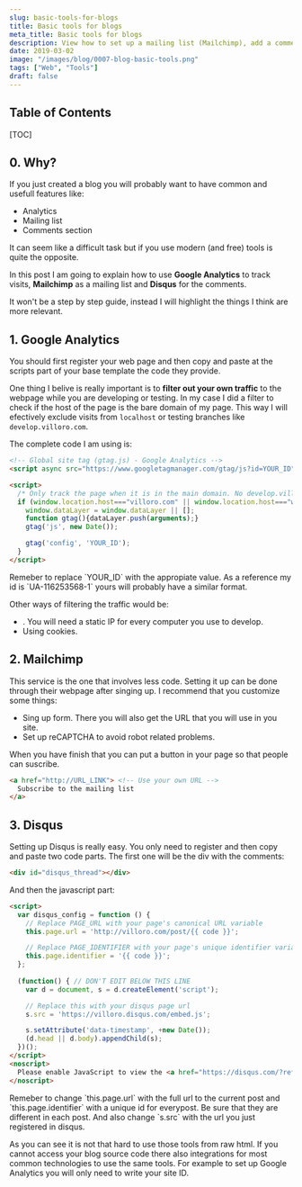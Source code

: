 ```yaml
---
slug: basic-tools-for-blogs
title: Basic tools for blogs
meta_title: Basic tools for blogs
description: View how to set up a mailing list (Mailchimp), add a comments section (Disqus) on posts and track visits (Google Analytics).
date: 2019-03-02
image: "/images/blog/0007-blog-basic-tools.png"
tags: ["Web", "Tools"]
draft: false
---
```

  
## Table of Contents

[TOC]

## 0. Why?

If you just created a blog you will probably want to have common and usefull features like:

* Analytics
* Mailing list
* Comments section

It can seem like a difficult task but if you use modern (and free) tools is quite the opposite.

In this post I am going to explain how to use **Google Analytics** to track visits, **Mailchimp** as a mailing list and **Disqus** for the comments.

It won't be a step by step guide, instead I will highlight the things I think are more relevant.

## 1. Google Analytics
You should first register your web page and then copy and paste at the scripts part of your base template the code they provide.

One thing I belive is really important is to **filter out your own traffic** to the webpage while you are developing or testing. In my case I did a filter to check if the host of the page is the bare domain of my page. This way I will efectively exclude visits from `localhost` or testing branches like `develop.villoro.com`.

The complete code I am using is:

```html
<!-- Global site tag (gtag.js) - Google Analytics -->
<script async src="https://www.googletagmanager.com/gtag/js?id=YOUR_ID"></script>

<script>
  /* Only track the page when it is in the main domain. No develop.villoro.com or localhost */
  if (window.location.host==="villoro.com" || window.location.host==="www.villoro.com") {
    window.dataLayer = window.dataLayer || [];
    function gtag(){dataLayer.push(arguments);}
    gtag('js', new Date());

    gtag('config', 'YOUR_ID');
  }
</script>
```
<Notice type="warning">
  Remeber to replace `YOUR_ID` with the appropiate value. As a reference my id is `UA-116253568-1` yours will probably have a similar format.
</Notice>

Other ways of filtering the traffic would be:

* <FancyLink linkText="Using IP filters" url="https://support.google.com/analytics/answer/1034840?hl=en"/>. You will need a static IP for every computer you use to develop.
* Using cookies.

## 2. Mailchimp
This service is the one that involves less code. Setting it up can be done through their webpage after singing up. I recommend that you customize some things:

* Sing up form. There you will also get the URL that you will use in you site.
* Set up reCAPTCHA to avoid robot related problems.

When you have finish that you can put a button in your page so that people can suscribe.

```html
<a href="http://URL_LINK"> <!-- Use your own URL -->
  Subscribe to the mailing list
</a>
```

## 3. Disqus
Setting up Disqus is really easy. You only need to register and then copy and paste two code parts. The first one will be the div with the comments:

```html
<div id="disqus_thread"></div>
```

And then the javascript part:
```html
<script>
  var disqus_config = function () {
    // Replace PAGE_URL with your page's canonical URL variable
    this.page.url = 'http://villoro.com/post/{{ code }}';

    // Replace PAGE_IDENTIFIER with your page's unique identifier variable
    this.page.identifier = '{{ code }}';
  };
  
  (function() { // DON'T EDIT BELOW THIS LINE
    var d = document, s = d.createElement('script');

    // Replace this with your disqus page url
    s.src = 'https://villoro.disqus.com/embed.js';

    s.setAttribute('data-timestamp', +new Date());
    (d.head || d.body).appendChild(s);
  })();
</script>
<noscript>
  Please enable JavaScript to view the <a href="https://disqus.com/?ref_noscript">comments powered by Disqus.</a>
</noscript>
```

<Notice type="warning">
  Remeber to change `this.page.url` with the full url to the current post and `this.page.identifier` with a unique id for everypost. Be sure that they are different in each post. And also change `s.src` with the url you just registered in disqus.
</Notice>


As you can see it is not that hard to use those tools from raw html. If you cannot access your blog source code there also integrations for most common technologies to use the same tools. For example to set up Google Analytics you will only need to write your site ID.
